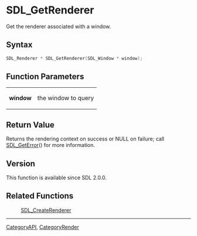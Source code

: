= SDL_GetRenderer =

Get the renderer associated with a window.

== Syntax ==

<syntaxhighlight lang='c'>
SDL_Renderer * SDL_GetRenderer(SDL_Window * window);
</syntaxhighlight>

== Function Parameters ==

{|
|'''window'''
|the window to query
|}

== Return Value ==

Returns the rendering context on success or NULL on failure; call
[[SDL_GetError]]() for more information.

== Version ==

This function is available since SDL 2.0.0.

== Related Functions ==

:[[SDL_CreateRenderer]]

----
[[CategoryAPI]], [[CategoryRender]]


